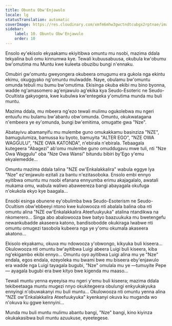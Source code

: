 ```yaml
---
title: Obuntu Obw'Enjawulo
locale: lg
statusTranslation: automatic
coverImage: https://res.cloudinary.com/xmfm6mhw3gwctndtcubgx2rptnae/image/upload/v1740468922/small_cover_tratado_de_psicologia_revolucionaria_a4c0dca4e0.webp
sidebar:
    label: 10. Obuntu Obw'Enjawulo
    order: 10
---
```

Ensolo ey'ekisolo ekyaakamu ekiyitibwa omuntu mu nsobi, mazima ddala tekyalina buli omu kinnumwa kye. Tewali kubuusabuusa, okubula kw'obumu bw'omutima mu Muntu kwe kuleeta obuzibu bungi n'ennaku.

Omubiri gw'omuntu gweyongera okubeera omugumu era gukola nga ekintu ekimu, okuggyako ng'omuntu mulwadde. Naye, obulamu bw'omuntu omunda tebuli mu bumu bw'omutima. Ekisinga okuba ekibi mu bino byonna, wadde ng'amasomero ag'enjawulo ag'ekika kya Seudo-Esoteric ne Seudo-Ocultista gakyogera, kwe kubulwa kw'entegeka y'omutima munda mu buli muntu.

Mazima ddala, mu mbeera ng'ezo tewali mulimu ogukolebwa mu ngeri entuufu mu bulamu bw'abantu obw'omunda. Omuntu, okukwatagana n'embeera ye ey'omunda, bungi bw'emitima, omugatte gwa "Nze".

Abatayivu abamanyifu mu mulembe guno omukakkamu basinziza "NZE", bamugulumiza, bamussa ku byoto, bamuyita "ALTER EGO", "NZE OWA WAGGULU", "NZE OWA KATONDA", n'ebirala n'ebirala. Tebaagala kutegeera "Abagezi" ab'omu mulembe guno omuddugavu mwe tuli, nti "Nze Owa Waggulu" oba "Nze Owa Wansi" bitundu bibiri by'Ego y'emu ekyalemedde...

Omuntu mazima ddala talina "NZE ow'Enkalakkalira" wabula eggye lya "Nze" ez'enjawulo ezitali za bantu n'ezitasoboka. Ensolo embi ennyo eyitibwa omuntu mu nsobi efanana ennyumba erimu akajagalalo, awatali mukama omu, wabula waliwo abaweereza bangi abayagala okufuga n'okukola ekyo kye baagala...

Ensobi esinga obunene ey'obulimba bwa Seudo-Esoterism ne Seudo-Ocultism obw'ebbeeyi ntono kwe kulowooza nti abalala balina oba nti omuntu alina "NZE ow'Enkalakkalira Ateefuukyuka" atalina ntandikwa na nkomerero... Singa abo abalowooza bwe batyo baazuukuka mu bwetengefu newankubadde akaseera katono, bandisobodde okukiraga lwabwe nti omuntu omugezi tasobola kubeera nga ye y'omu okumala akaseera akatono...

Ekisolo ekyakamu, okuva mu ndowooza y'obwongo, kikyuka buli kiseera... Okulowooza nti omuntu bw'ayitibwa Luigi abeera Luigi buli kiseera, kiba ng'ekigambo ekibi ennyo... Omuntu oyo ayitibwa Luigi alina mu ye "Nze" endala, egos endala, ezeyoleka mu bwami bwe mu biseera eby'enjawulo era wadde nga Luigi tayagala bugubi, "Nze" omulala mu ye —tumuyite Pepe— ayagala bugubi era bwe kityo bwe kigenda mu maaso...

Tewali muntu yenna eyeeyisa mu ngeri y'emu buli kiseera; mazima ddala tekibeetaaga muntu mugezi nnyo okukitegeera obulungi enkyukakyuka ennyingi n'obuwakanyi mu buli muntu... Okulowooza nti omuntu yenna alina "NZE ow'Enkalakkalira Ateefuukyuka" kyenkanyi okuva ku muganda wo n'okuva ku ggwe kennyini...

Munda mu buli muntu mulimu abantu bangi, "Nze" bangi, kino kiyinza okukakasibwa buli muntu azuukuse, eyeetegese.

